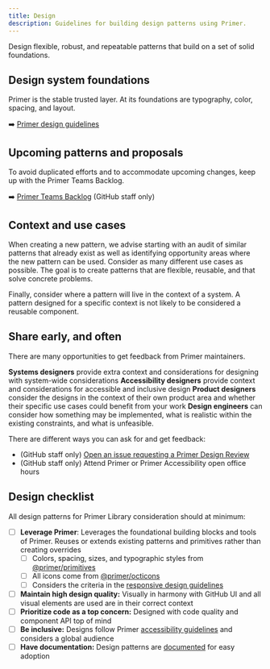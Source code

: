 ```yaml
---
title: Design
description: Guidelines for building design patterns using Primer.
---
```


Design flexible, robust, and repeatable patterns that build on a set of solid foundations.

## Design system foundations

Primer is the stable trusted layer. At its foundations are typography, color, spacing, and layout.

➡️ [Primer design guidelines](https://primer.style/)

## Upcoming patterns and proposals

To avoid duplicated efforts and to accommodate upcoming changes, keep up with the Primer Teams Backlog.

➡️ [Primer Teams Backlog](https://github.com/orgs/github/projects/4503) (GitHub staff only)

## Context and use cases

When creating a new pattern, we advise starting with an audit of similar patterns that already exist as well as identifying opportunity areas where the new pattern can be used. Consider as many different use cases as possible. The goal is to create patterns that are flexible, reusable, and that solve concrete problems.

Finally, consider where a pattern will live in the context of a system. A pattern designed for a specific context is not likely to be considered a reusable component.

## Share early, and often

There are many opportunities to get feedback from Primer maintainers.

**Systems designers** provide extra context and considerations for designing with system-wide considerations
**Accessibility designers** provide context and considerations for accessible and inclusive design
**Product designers** consider the designs in the context of their own product area and whether their specific use cases could benefit from your work
**Design engineers** can consider how something may be implemented, what is realistic within the existing constraints, and what is unfeasible.

There are different ways you can ask for and get feedback:

- (GitHub staff only) [Open an issue requesting a Primer Design Review](https://github.com/github/primer/#need-a-primer-pattern-or-octicon-)
- (GitHub staff only) Attend Primer or Primer Accessibility open office hours

## Design checklist

All design patterns for Primer Library consideration should at minimum:

- [ ] **Leverage Primer**: Leverages the foundational building blocks and tools of Primer. Reuses or extends existing patterns and primitives rather than creating overrides
  - [ ] Colors, spacing, sizes, and typographic styles from [@primer/primitives](https://github.com/primer/primitives/)
  - [ ] All icons come from [@primer/octicons](https://github.com/primer/octicons/)
  - [ ] Considers the criteria in the [responsive design guidelines](https://primer.style/foundations/responsive)
- [ ] **Maintain high design quality:** Visually in harmony with GitHub UI and all visual elements are used are in their correct context
- [ ] **Prioritize code as a top concern:** Designed with code quality and component API top of mind
- [ ] **Be inclusive:** Designs follow Primer [accessibility guidelines](https://primer.style/guides/accessibility/guidelines) and considers a global audience
- [ ] **Have documentation:** Design patterns are [documented](https://primer.style/guides/contribute/documentation) for easy adoption
